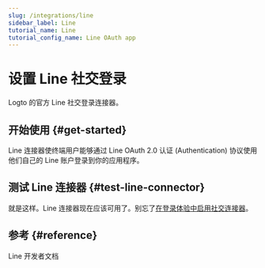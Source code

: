 ```yaml
---
slug: /integrations/line
sidebar_label: Line
tutorial_name: Line
tutorial_config_name: Line OAuth app
---
```




# 设置 Line 社交登录

Logto 的官方 Line 社交登录连接器。

<GuideTip />

## 开始使用 \{#get-started}

Line 连接器使终端用户能够通过 Line OAuth 2.0 认证 (Authentication) 协议使用他们自己的 Line 账户登录到你的应用程序。

<Integration />

## 测试 Line 连接器 \{#test-line-connector}

就是这样。Line 连接器现在应该可用了。别忘了[在登录体验中启用社交连接器](/connectors/social-connectors/#enable-social-sign-in)。

## 参考 \{#reference}

<Url href="https://developers.line.biz/en/docs/line-login/overview/">Line 开发者文档</Url>
